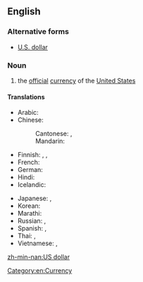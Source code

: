 ==English==

===Alternative forms===
* [[U.S. dollar]]

===Noun===
{{en-noun|head=[[US]] [[dollar]]}}
{{wikipedia|United States dollar}}

# the [[official]] [[currency]] of the [[United States]]

====Translations====
{{trans-top|official currency of the United States}}
* Arabic: {{t|ar|دولار أمريكي|m|tr=dulaar 'amriikiy}}
* Chinese:
*: Cantonese: {{t|yue|美元|tr=mei6 jyun4|sc=Hani}}, {{t|yue|美金|tr=mei6 gam1|sc=Hani}}
*: Mandarin: {{t+|cmn|美元|tr=Měiyuán|sc=Hani}}
* Finnish: {{t|fi|Yhdysvaltain dollari}},  {{t+|fi|dollari}},  {{t|fi|US-dollari}}
* French: {{t|fr|dollar américain|m}}
* German: {{t+|de|US-Dollar|m}}
* Hindi: {{t|hi|अमेरिकी डॉलर|m|tr=amērikī ḍolar|sc=Deva}}
* Icelandic: {{t|is|bandaríkjadalur}}
{{trans-mid}}
* Japanese: {{t|ja|アメリカ・ドル|tr=Amerika-doru}},  {{t|ja|米ドル|tr=Bei-doru}}
* Korean: {{t|ko|미국 달러|tr=Miguk dalleo|sc=Kore}}
* Marathi: {{t|mr|अमेरिकन डॉलर|m|tr=amerikana ḍǒlara|sc=Deva}}
* Russian: {{t|ru|американский доллар|m|tr=amerikánskij dóllar}}, {{t|ru|доллар США|m|tr=dóllar sɛ-šɛ-á}}
* Spanish: {{t|es|dólar de EE.UU.|m}},  {{t|es|dólar americano|m}}
* Thai: {{t|th|ดอลลาร์สหรัฐ|tr=donlâat ràt|sc=Thai}}, {{t|th|ดอลลาร์อเมริกัน|tr=donlâa amayrígan|sc=Thai}}
* Vietnamese: {{t|vi|đô-la Mỹ}},  {{t|vi|đồng Mỹ}}
{{trans-bottom}}

[[Category:en:Currency]]

[[zh-min-nan:US dollar]]
